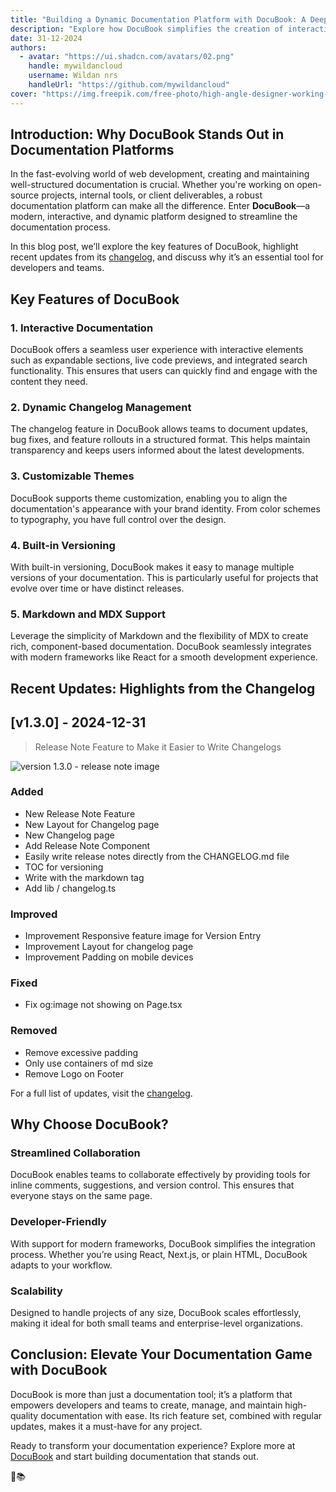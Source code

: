 ```yaml
---
title: "Building a Dynamic Documentation Platform with DocuBook: A Deep Dive"
description: "Explore how DocuBook simplifies the creation of interactive and dynamic documentation platforms. This blog post provides insights into its features, changelog updates, and how it enhances the documentation experience."
date: 31-12-2024
authors:
  - avatar: "https://ui.shadcn.com/avatars/02.png"
    handle: mywildancloud
    username: Wildan nrs
    handleUrl: "https://github.com/mywildancloud"
cover: "https://img.freepik.com/free-photo/high-angle-designer-working-floor_23-2149930985.jpg?t=st=1735654027~exp=1735657627~hmac=2cd2d48f845d1691a28992aec65a3bc11b8e28680d06eeff218e8a773fffc36e&w=2000"
---
```


## Introduction: Why DocuBook Stands Out in Documentation Platforms

In the fast-evolving world of web development, creating and maintaining well-structured documentation is crucial. Whether you're working on open-source projects, internal tools, or client deliverables, a robust documentation platform can make all the difference. Enter **DocuBook**—a modern, interactive, and dynamic platform designed to streamline the documentation process.

In this blog post, we’ll explore the key features of DocuBook, highlight recent updates from its [changelog](https://www.docubook.pro/changelog), and discuss why it’s an essential tool for developers and teams.

## Key Features of DocuBook

### 1. Interactive Documentation

DocuBook offers a seamless user experience with interactive elements such as expandable sections, live code previews, and integrated search functionality. This ensures that users can quickly find and engage with the content they need.

### 2. Dynamic Changelog Management

The changelog feature in DocuBook allows teams to document updates, bug fixes, and feature rollouts in a structured format. This helps maintain transparency and keeps users informed about the latest developments.

### 3. Customizable Themes

DocuBook supports theme customization, enabling you to align the documentation's appearance with your brand identity. From color schemes to typography, you have full control over the design.

### 4. Built-in Versioning

With built-in versioning, DocuBook makes it easy to manage multiple versions of your documentation. This is particularly useful for projects that evolve over time or have distinct releases.

### 5. Markdown and MDX Support

Leverage the simplicity of Markdown and the flexibility of MDX to create rich, component-based documentation. DocuBook seamlessly integrates with modern frameworks like React for a smooth development experience.

## Recent Updates: Highlights from the Changelog

## [v1.3.0] - 2024-12-31

> Release Note Feature to Make it Easier to Write Changelogs

![version 1.3.0 - release note image](https://docubook.pro/images/release-note.png)

### Added

- New Release Note Feature
- New Layout for Changelog page
- New Changelog page
- Add Release Note Component
- Easily write release notes directly from the CHANGELOG.md file
- TOC for versioning
- Write with the markdown tag
- Add lib / changelog.ts

### Improved

- Improvement Responsive feature image for Version Entry
- Improvement Layout for changelog page
- Improvement Padding on mobile devices

### Fixed

- Fix og:image not showing on Page.tsx

### Removed

- Remove excessive padding
- Only use containers of md size
- Remove Logo on Footer

For a full list of updates, visit the [changelog](https://www.docubook.pro/changelog).

## Why Choose DocuBook?

### Streamlined Collaboration

DocuBook enables teams to collaborate effectively by providing tools for inline comments, suggestions, and version control. This ensures that everyone stays on the same page.

### Developer-Friendly

With support for modern frameworks, DocuBook simplifies the integration process. Whether you’re using React, Next.js, or plain HTML, DocuBook adapts to your workflow.

### Scalability

Designed to handle projects of any size, DocuBook scales effortlessly, making it ideal for both small teams and enterprise-level organizations.

## Conclusion: Elevate Your Documentation Game with DocuBook

DocuBook is more than just a documentation tool; it’s a platform that empowers developers and teams to create, manage, and maintain high-quality documentation with ease. Its rich feature set, combined with regular updates, makes it a must-have for any project.

Ready to transform your documentation experience? Explore more at [DocuBook](https://www.docubook.pro) and start building documentation that stands out.

🚀📚

